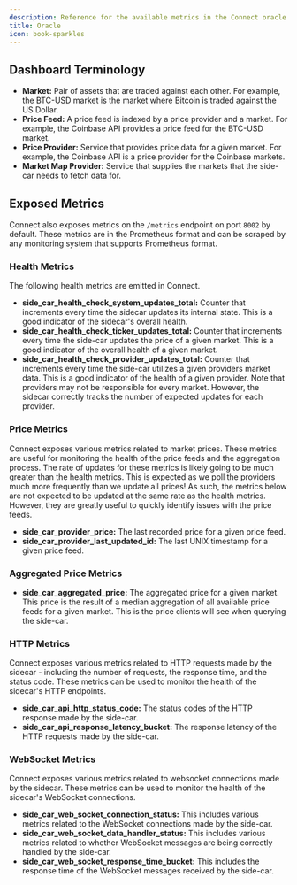 ```yaml
---
description: Reference for the available metrics in the Connect oracle
title: Oracle
icon: book-sparkles
---
```


## Dashboard Terminology

- **Market:** Pair of assets that are traded against each other. For example, the BTC-USD market is the market where Bitcoin is traded against the US Dollar.
- **Price Feed:** A price feed is indexed by a price provider and a market. For example, the Coinbase API provides a price feed for the BTC-USD market.
- **Price Provider:** Service that provides price data for a given market. For example, the Coinbase API is a price provider for the Coinbase markets.
- **Market Map Provider:** Service that supplies the markets that the side-car needs to fetch data for.

## Exposed Metrics

Connect also exposes metrics on the `/metrics` endpoint on port `8002` by default. These metrics are in the Prometheus format and can be scraped by any monitoring system that supports Prometheus format.

### Health Metrics

The following health metrics are emitted in Connect.

- **side_car_health_check_system_updates_total:** Counter that increments every time the sidecar updates its internal state. This is a good indicator of the sidecar's overall health.
- **side_car_health_check_ticker_updates_total:** Counter that increments every time the side-car updates the price of a given market. This is a good indicator of the overall health of a given market.
- **side_car_health_check_provider_updates_total:** Counter that increments every time the side-car utilizes a given providers market data. This is a good indicator of the health of a given provider. Note that providers may not be responsible for every market. However, the sidecar correctly tracks the number of expected updates for each provider.


### Price Metrics

Connect exposes various metrics related to market prices. These metrics are useful for monitoring the health of the price feeds and the aggregation process. The rate of updates for these metrics is likely going to be much greater than the health metrics. This is expected as we poll the providers much more frequently than we update all prices! As such, the metrics below are not expected to be updated at the same rate as the health metrics. However, they are greatly useful to quickly identify issues with the price feeds.

- **side_car_provider_price:** The last recorded price for a given price feed.
- **side_car_provider_last_updated_id:** The last UNIX timestamp for a given price feed.

### Aggregated Price Metrics

- **side_car_aggregated_price:** The aggregated price for a given market. This price is the result of a median aggregation of all available price feeds for a given market. This is the price clients will see when querying the side-car.

### HTTP Metrics

Connect exposes various metrics related to HTTP requests made by the sidecar - including the number of requests, the response time, and the status code. These metrics can be used to monitor the health of the sidecar's HTTP endpoints.

- **side_car_api_http_status_code:** The status codes of the HTTP response made by the side-car.
- **side_car_api_response_latency_bucket:** The response latency of the HTTP requests made by the side-car.

### WebSocket Metrics

Connect exposes various metrics related to websocket connections made by the sidecar. These metrics can be used to monitor the health of the sidecar's WebSocket connections.

- **side_car_web_socket_connection_status:** This includes various metrics related to the WebSocket connections made by the side-car.
- **side_car_web_socket_data_handler_status:** This includes various metrics related to whether WebSocket messages are being correctly handled by the side-car.
- **side_car_web_socket_response_time_bucket:** This includes the response time of the WebSocket messages received by the side-car.
